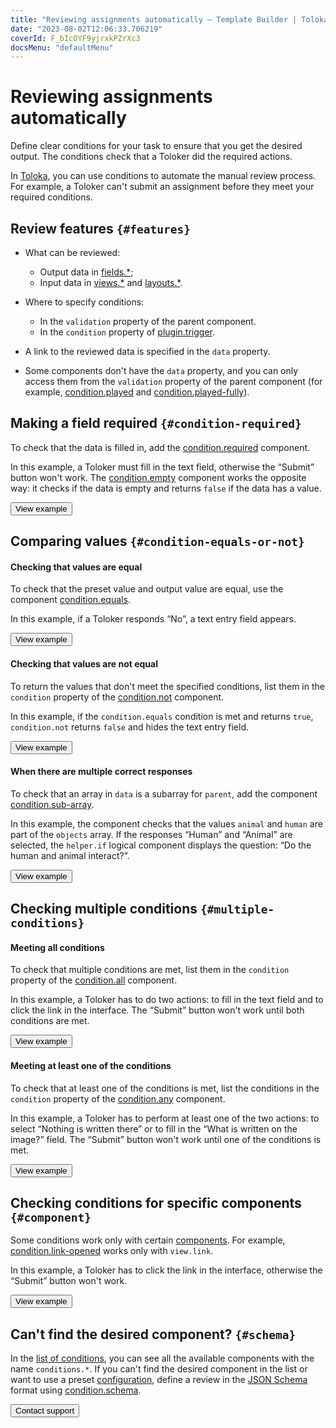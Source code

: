 ```yaml
---
title: "Reviewing assignments automatically — Template Builder | Toloka documentation"
date: "2023-08-02T12:06:33.706219"
coverId: F_bIcOYF9yjrxkPZrXc3
docsMenu: "defaultMenu"
---
```


# Reviewing assignments automatically

Define clear conditions for your task to ensure that you get the desired output. The conditions check that a Toloker did the required actions.

In [Toloka](https://toloka.ai/), you can use conditions to automate the manual review process. For example, a Toloker can't submit an assignment before they meet your required conditions.

## Review features `{#features}`

- What can be reviewed:

    - Output data in [fields.*](/docs/template-builder/reference/fields);
    - Input data in [views.*](/docs/template-builder/reference/views) and [layouts.*](/docs/template-builder/reference/layouts).

- Where to specify conditions:

    - In the `validation` property of the parent component.
    - In the `condition` property of [plugin.trigger](/docs/template-builder/reference/plugin.trigger).

- A link to the reviewed data is specified in the `data` property.
- Some components don't have the `data` property, and you can only access them from the `validation` property of the parent component (for example, [condition.played](/docs/template-builder/reference/condition.played) and [condition.played-fully](/docs/template-builder/reference/condition.played-fully)).

## Making a field required `{#condition-required}`

To check that the data is filled in, add the [condition.required](/docs/template-builder/reference/condition.required) component.

In this example, a Toloker must fill in the text field, otherwise the “Submit” button won't work. The [condition.empty](/docs/template-builder/reference/condition.empty) component works the opposite way: it checks if the data is empty and returns `false` if the data has a value.

<Button themeColor="light" view="default" size="l" type="link" url="https://ya.cc/t/VaKRkzm-3ttEim">View example</Button>

## Comparing values `{#condition-equals-or-not}`

#### Checking that values are equal

To check that the preset value and output value are equal, use the component [condition.equals](/docs/template-builder/reference/condition.equals).

In this example, if a Toloker responds “No”, a text entry field appears.

<Button themeColor="light" view="default" size="l" type="link" url="https://ya.cc/t/jlpDLfIe3ttEjY">View example</Button>

#### Checking that values are not equal

To return the values that don't meet the specified conditions, list them in the `condition` property of the [condition.not](/docs/template-builder/reference/condition.not) component.

In this example, if the `condition.equals` condition is met and returns `true`, `condition.not` returns `false` and hides the text entry field.

<Button themeColor="light" view="default" size="l" type="link" url="https://ya.cc/t/EQrcJAhh3ttEkP">View example</Button>

#### When there are multiple correct responses

To check that an array in `data` is a subarray for `parent`, add the component [condition.sub-array](/docs/template-builder/reference/condition.sub-array).

In this example, the component checks that the values `animal` and `human` are part of the `objects` array. If the responses “Human” and “Animal” are selected, the `helper.if` logical component displays the question: “Do the human and animal interact?”.

<Button themeColor="light" view="default" size="l" type="link" url="https://ya.cc/t/hKrpY1DO3xEBoC">View example</Button>

## Checking multiple conditions `{#multiple-conditions}`

#### Meeting all conditions

To check that multiple conditions are met, list them in the `condition` property of the [condition.all](/docs/template-builder/reference/condition.all) component.

In this example, a Toloker has to do two actions: to fill in the text field and to click the link in the interface. The “Submit” button won't work until both conditions are met.

<Button themeColor="light" view="default" size="l" type="link" url="https://ya.cc/t/UVTRP1wl3vw9ij">View example</Button>

#### Meeting at least one of the conditions

To check that at least one of the conditions is met, list the conditions in the `condition` property of the [condition.any](/docs/template-builder/reference/condition.any) component.

In this example, a Toloker has to perform at least one of the two actions: to select “Nothing is written there” or to fill in the “What is written on the image?” field. The “Submit” button won't work until one of the conditions is met.

<Button themeColor="light" view="default" size="l" type="link" url="https://ya.cc/t/UGnbki-73xPDHm">View example</Button>

## Checking conditions for specific components `{#component}`

Some conditions work only with certain [components](/docs/glossary#component). For example, [condition.link-opened](/docs/template-builder/reference/condition.link-opened) works only with `view.link`.

In this example, a Toloker has to click the link in the interface, otherwise the “Submit” button won't work.

<Button themeColor="light" view="default" size="l" type="link" url="https://ya.cc/t/DNok6Tun3ttEpZ">View example</Button>

## Can't find the desired component? `{#schema}`

In the [list of conditions](/docs/template-builder/reference/conditions), you can see all the available components with the name `conditions.*`. If you can't find the desired component in the list or want to use a preset [configuration](/docs/glossary#configuration), define a review in the [JSON Schema](https://json-schema.org/learn/getting-started-step-by-step.html) format using [condition.schema](/docs/template-builder/reference/condition.schema).

<Button themeColor="light" view="default" size="l" type="link" url="/docs/guide/troubleshooting/support?form-source=template-builder-best-practices-conditions">Contact support</Button>
